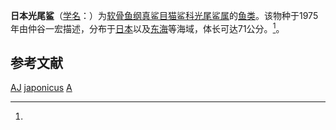 {{Speciesbox 
| taxon = Apristurus japonicus
| status = DD
| status_system = IUCN3.1
| status_ref = <ref name=IUCN>Nakaya, K. & McCormack, C. 2009. Apristurus japonicus. The IUCN Red List of Threatened Species 2009: e.T161367A5407595. https://dx.doi.org/10.2305/IUCN.UK.2009-2.RLTS.T161367A5407595.en. Downloaded on 13 September 2017.</ref>
| binomial_authority = (Nakaya, 1975)<ref name='id5112'>{{cite web| url =http://www.bioinfo.cn/db05/BjdwSpecies.php?action=view&id=5112| title =日本光尾鲨| work =《中国动物物种编目数据库》| publisher =中国科学院微生物研究所| author =中国科学院动物研究所| accessdate =2009-04-11| deadurl =yes| archiveurl =https://web.archive.org/web/20160305025208/http://www.bioinfo.cn/db05/BjdwSpecies.php?action=view&id=5112| archivedate =2016-03-05}}</ref>
| range_map = Apristurus japonicus distmap.png
}}

'''日本光尾鲨'''（[[学名|学名]]：{{lang|la|''Apristurus japonicus''}}）为[[软骨鱼纲|软骨鱼纲]][[真鲨目|真鲨目]][[猫鲨科|猫鲨科]][[光尾鲨属|光尾鲨属]]的[[鱼类|鱼类]]。该物种于1975年由仲谷一宏描述，分布于[[日本|日本]]以及[[东海|东海]]等海域，体长可达71公分。<ref name='id5112'/>。

== 参考文献 ==
{{reflist}}

{{Taxonbar|from=Q2248971}}

[[Category:IUCN红色名录数据缺乏物种|AJ]]
[[Category:光尾鲨属|japonicus]]
[[Category:1975年描述的魚類|A]]